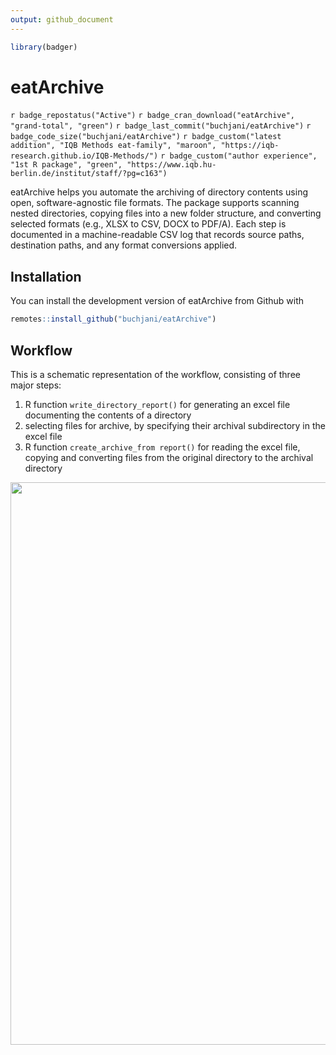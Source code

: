 ```yaml
---
output: github_document
---
```


<!-- README.md is generated from README.Rmd. Please edit that file -->

```r
library(badger)
```

# eatArchive

<!-- badges: start -->
`r badge_repostatus("Active")`
`r badge_cran_download("eatArchive", "grand-total", "green")`
`r badge_last_commit("buchjani/eatArchive")`
`r badge_code_size("buchjani/eatArchive")`
`r badge_custom("latest addition", "IQB Methods eat-family", "maroon", "https://iqb-research.github.io/IQB-Methods/")`
`r badge_custom("author experience", "1st R package", "green", "https://www.iqb.hu-berlin.de/institut/staff/?pg=c163")`
<!-- badges: end -->

eatArchive helps you automate the archiving of directory contents using open, software-agnostic file formats. The package supports scanning nested directories, copying files into a new folder structure, and converting selected formats (e.g., XLSX to CSV, DOCX to PDF/A). Each step is documented in a machine-readable CSV log that records source paths, destination paths, and any format conversions applied.


## Installation

You can install the development version of eatArchive from Github with

``` r
remotes::install_github("buchjani/eatArchive")
```

## Workflow

This is a schematic representation of the workflow, consisting of three major steps: 

1. R function `write_directory_report()` for generating an excel file documenting the contents of a directory  
2. selecting files for archive, by specifying their archival subdirectory in the excel file 
3. R function `create_archive_from report()` for reading the excel file, copying and converting files from the original directory to the archival directory 

![](./man/figures/README-workflow.png){#id .class width=900px}
